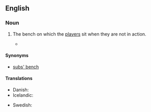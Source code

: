 ==English==

===Noun===
{{en-noun|es|head=[[substitutes]]' [[bench]]}}

# {{context|football}} The bench on which the [[player]]s sit when they are not in action.
#*{{quote-news
|year=2012
|date=June 19
|author=Phil McNulty
|title=England 1-0 Ukraine
|work=BBC Sport
|url=http://www.bbc.co.uk/sport/0/football/18181971
|page=
|passage=Oleg Blokhin's side lost the talismanic Andriy Shevchenko to the '''substitutes' bench''' because of a knee injury but still showed enough to put England through real turmoil in spells.}}

====Synonyms====
* [[subs' bench]]

====Translations====
{{trans-top|the bench on which substitutes sit}}
* Danish: {{t-|da|udskiftningsbænk|c}}
* Icelandic: {{t-|is|varamannabekkur|m}}
{{trans-mid}}
* Swedish: {{t-|sv|avbytarbänk|c}}
{{trans-bottom}}